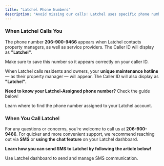 ```yaml
---
title: "Latchel Phone Numbers"
description: "Avoid missing our calls! Latchel uses specific phone numbers when reaching out to property managers, residents, and vendors."
---
```


### **When Latchel Calls You**

The phone number **206-900-9466** appears when Latchel contacts property managers, as well as service providers. The Caller ID will display as **"Latchel"**.

<Tip>
  Make sure to save this number so it appears correctly on your caller ID.
</Tip>

When Latchel calls residents and owners, your **unique maintenance hotline** — as their property manager — will appear. The Caller ID will also display as **"Latchel"**. 

**Need to know your Latchel-Assigned phone number?** Check the guide below\!

<Card title="How to View Your Latchel-Assigned Phone Number" icon="headphones" iconType="duotone" color="#ff9b8a" href="/s/topic/0TO5e000000h9wqGAA/How-to-view-your-Latchel-Assigned-Phone-Number">
  Learn where to find the phone number assigned to your Latchel account.
</Card>

### **When You Call Latchel**

For any questions or concerns, you’re welcome to call us at **206-900-9466**. For quicker and more convenient support, we recommend reaching out via **SMS** or **using the chat feature** on your Latchel dashboard.

**Learn how you can send SMS to Latchel by following the article below\!**

<Card title="How To Send SMS Messages From Latchel" icon="envelope-open-text" iconType="duotone" color="#ff9b8a" href="/s/topic/0TO5e000000h9wqGAA/How-To-Send-SMS-Messages-From-Latchel">
  Use Latchel dashboard to send and manage SMS communication.
</Card>